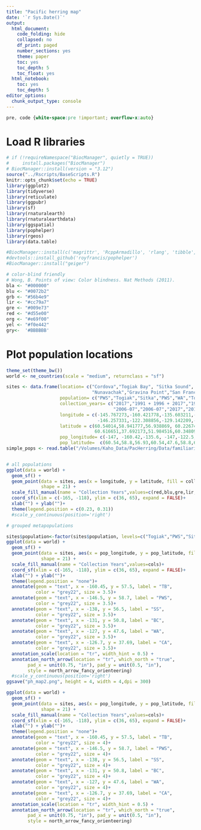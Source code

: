 ```yaml
---
title: "Pacific herring map"
date: '`r Sys.Date()`'
output:
  html_document:
    code_folding: hide
    collapsed: no
    df_print: paged
    number_sections: yes
    theme: paper
    toc: yes
    toc_depth: 5
    toc_float: yes
  html_notebook:
    toc: yes
    toc_depth: 5
editor_options: 
  chunk_output_type: console
---
```


```css
pre, code {white-space:pre !important; overflow-x:auto}
```



# Load R libraries
```r

# if (!requireNamespace("BiocManager", quietly = TRUE))
#     install.packages("BiocManager")
# BiocManager::install(version = "3.12")
source("../Rscripts/BaseScripts.R")
knitr::opts_chunk$set(echo = TRUE)
library(ggplot2)
library(tidyverse)
library(reticulate)
library(ggpubr)
library(sf)
library(rnaturalearth)
library(rnaturalearthdata)
library(ggspatial)
library(pophelper)
library(rgeos)
library(data.table)

#BiocManager::install(c('magrittr', 'RcppArmadillo', 'rlang', 'tibble', 'vctrs', 'xfun'))
#devtools::install_github('royfrancis/pophelper')
#BiocManager::install("geiger")

# color-blind friendly 
# Wong, B. Points of view: Color blindness. Nat Methods (2011).
bla <- "#000000"
blu <- "#0072b2"
grb <- "#56b4e9"
lir <- "#cc79a7"
gre <- "#009e73"
red <- "#d55e00"
org <- "#e69f00"
yel <- "#f0e442"
gry<-  '#BBBBBB'

```


# Plot population locations
```r
theme_set(theme_bw())
world <- ne_countries(scale = "medium", returnclass = "sf")

sites <- data.frame(location= c("Cordova","Togiak Bay", "Sitka Sound", "Green Island", "Manchester WA",
                                "Nunavachak","Gravina Point","San Francisco Bay","British Columbia","Rocky Bay"),
                    population= c("PWS","Togiak","Sitka","PWS","WA","Togiak","PWS","CA","BC","PWS"),
                    collection_years= c("2017","1991 + 1996 + 2017","1996 + 2006 + 2017","1991","2017",
                                        "2006-07","2006-07","2017","2017","1996"),
                    longitude = c(-145.767273,-160.421778,-135.603211,-147.532065,-122.529850,-160.046064,
                                  -146.257331,-122.308856,-129.142209,-147.098320), 
                    latitude = c(60.54014,58.941777,56.938869, 60.226742,47.554064,58.867054,
                                 60.616651,37.692173,51.984516,60.348094),
                    pop_longitude= c(-147, -160.42,-135.6, -147,-122.5,-160.42,-147,-122.4,-128.9,-147),
                    pop_latitude=  c(60.54,58.8,56.93,60.54,47.6,58.8,60.54,37.69,52.1,60.54))
simple_pops <- read.table("/Volumes/Kaho_Data/PacHerring/Data/familiarize/simple_pops_size.txt",header = TRUE, stringsAsFactors = FALSE, sep = "\t")


# all populations
ggplot(data = world) +
  geom_sf() +
  geom_point(data = sites, aes(x = longitude, y = latitude, fill = collection_years), size = 4, 
             shape = 21) +
  scale_fill_manual(name = "Collection Years",values=c(red,blu,gre,lir,org,grb))+
  coord_sf(xlim = c(-165, -118), ylim = c(36, 65), expand = FALSE)+
  xlab("") + ylab("")+
  theme(legend.position = c(0.23, 0.31))
  #scale_y_continuous(position='right')

# grouped metapopulations

sites$population<-factor(sites$population, levels=c("Togiak","PWS","Sitka","BC","WA","CA"))
ggplot(data = world) +
  geom_sf() +
  geom_point(data = sites, aes(x = pop_longitude, y = pop_latitude, fill = population), size = 5, 
             shape = 21) +
  scale_fill_manual(name = "Collection Years",values=cols)+
  coord_sf(xlim = c(-165, -118), ylim = c(36, 65), expand = FALSE)+
  xlab("") + ylab("")+
  theme(legend.position = "none")+
  annotate(geom = "text", x = -160.45, y = 57.5, label = "TB", 
           color = "grey22", size = 3.5)+
  annotate(geom = "text", x = -146.5, y = 58.7, label = "PWS", 
           color = "grey22", size = 3.5)+
  annotate(geom = "text", x = -138, y = 56.5, label = "SS", 
           color = "grey22", size = 3.5)+
  annotate(geom = "text", x = -131, y = 50.8, label = "BC", 
           color = "grey22", size = 3.5)+
  annotate(geom = "text", x = -127, y = 47.6, label = "WA", 
           color = "grey22", size = 3.5)+
  annotate(geom = "text", x = -126.7, y = 37.69, label = "CA", 
           color = "grey22", size = 3.5)+
  annotation_scale(location = "tr", width_hint = 0.5) +
  annotation_north_arrow(location = "tr", which_north = "true", 
        pad_x = unit(0.75, "in"), pad_y = unit(0.5, "in"),
        style = north_arrow_fancy_orienteering) 
  #scale_y_continuous(position='right')
ggsave("ph_map2.png", height = 4, width = 4,dpi = 300)

ggplot(data = world) +
  geom_sf() +
  geom_point(data = sites, aes(x = pop_longitude, y = pop_latitude, fill = population), size = 5, 
             shape = 21) +
  scale_fill_manual(name = "Collection Years",values=cols)+
  coord_sf(xlim = c(-165, -118), ylim = c(36, 65), expand = FALSE)+
  xlab("") + ylab("")+
  theme(legend.position = "none")+
  annotate(geom = "text", x = -160.45, y = 57.5, label = "TB", 
           color = "grey22", size = 4)+
  annotate(geom = "text", x = -146.5, y = 58.7, label = "PWS", 
           color = "grey22", size = 4)+
  annotate(geom = "text", x = -138, y = 56.5, label = "SS", 
           color = "grey22", size = 4)+
  annotate(geom = "text", x = -131, y = 50.8, label = "BC", 
           color = "grey22", size = 4)+
  annotate(geom = "text", x = -127, y = 47.6, label = "WA", 
           color = "grey22", size = 4)+
  annotate(geom = "text", x = -126.7, y = 37.69, label = "CA", 
           color = "grey22", size = 4)+
  annotation_scale(location = "tr", width_hint = 0.5) +
  annotation_north_arrow(location = "tr", which_north = "true", 
        pad_x = unit(0.75, "in"), pad_y = unit(0.5, "in"),
        style = north_arrow_fancy_orienteering) 
```

